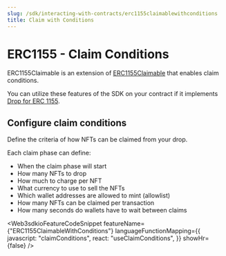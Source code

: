 ```yaml
---
slug: /sdk/interacting-with-contracts/erc1155claimablewithconditions
title: Claim with Conditions
---
```



# ERC1155 - Claim Conditions

ERC1155Claimable is an extension of [ERC1155Claimable](/sdk/interacting-with-contracts/erc1155claimable) that enables claim conditions.

You can utilize these features of the SDK on your contract if it implements [Drop for ERC 1155](/contractkit/extension-contracts/dropsinglephase1155).

<div className="row" style={{ marginBottom: 24 }}>
  <div className="col col--12" style={{ marginTop: 8 }}>
    <QuickstartCard
      name="Learn how to implement Drop in your ERC 1155 smart contract"
      link={"/contractkit/extension-contracts/dropsinglephase1155"}
      image="/assets/icons/general.png"
    />
  </div>
</div>

## Configure claim conditions

Define the criteria of how NFTs can be claimed from your drop.

Each claim phase can define:

- When the claim phase will start
- How many NFTs to drop
- How much to charge per NFT
- What currency to use to sell the NFTs
- Which wallet addresses are allowed to mint (allowlist)
- How many NFTs can be claimed per transaction
- How many seconds do wallets have to wait between claims

<Web3sdkioFeatureCodeSnippet
  featureName={"ERC1155ClaimableWithConditions"}
  languageFunctionMapping={{
    javascript: "claimConditions",
    react: "useClaimConditions",
  }}
  showHr={false}
/>
